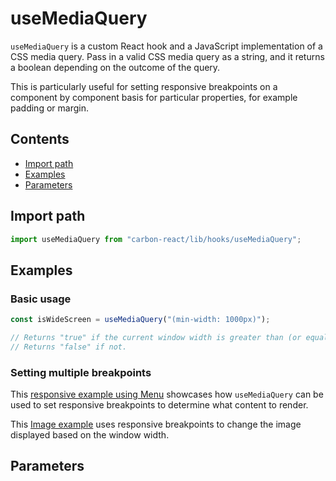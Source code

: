 

<Meta title="Documentation/Hooks/useMediaQuery" />

# useMediaQuery

`useMediaQuery` is a custom React hook and a JavaScript implementation of a CSS media query. Pass in a valid CSS media query as a string, and it returns a boolean depending on the outcome of the query.

This is particularly useful for setting responsive breakpoints on a component by component basis for particular properties, for example padding or margin.

## Contents

- [Import path](#import-path)
- [Examples](#examples)
- [Parameters](#parameters)

## Import path

```javascript
import useMediaQuery from "carbon-react/lib/hooks/useMediaQuery";
```

## Examples

### Basic usage

```javascript
const isWideScreen = useMediaQuery("(min-width: 1000px)");

// Returns "true" if the current window width is greater than (or equal to) 1000px
// Returns "false" if not.
```

### Setting multiple breakpoints

This [responsive example using Menu](../?path=/story/menu--responsive-composition-story) showcases how `useMediaQuery` can be used to set responsive breakpoints to determine what content to render.

This [Image example](../?path=/story/image--custom-responsive-behaviour) uses responsive breakpoints to change the image displayed based on the window width.

## Parameters

<ArgTypes of={useMediaQueryStories} />
